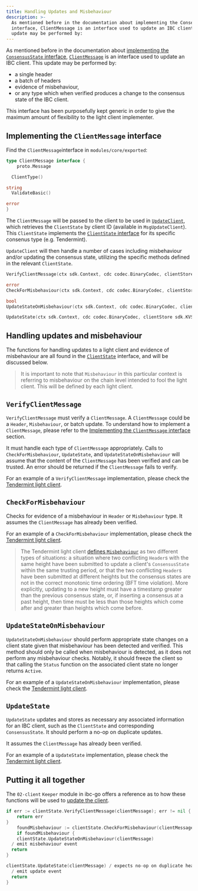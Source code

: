```yaml
---
title: Handling Updates and Misbehaviour
description: >-
  As mentioned before in the documentation about implementing the ConsensusState
  interface, ClientMessage is an interface used to update an IBC client. This
  update may be performed by:
---
```


As mentioned before in the documentation about [implementing the `ConsensusState` interface](/ibc/v7.8.x/light-clients/developer-guide/consensus-state), [`ClientMessage`](https://github.com/cosmos/ibc-go/blob/main/modules/core/exported/client.go#L145) is an interface used to update an IBC client. This update may be performed by:

* a single header
* a batch of headers
* evidence of misbehaviour,
* or any type which when verified produces a change to the consensus state of the IBC client.

This interface has been purposefully kept generic in order to give the maximum amount of flexibility to the light client implementer.

## Implementing the `ClientMessage` interface

Find the `ClientMessage`interface in `modules/core/exported`:

```go
type ClientMessage interface {
    proto.Message

  ClientType()

string
  ValidateBasic()

error
}
```

The `ClientMessage` will be passed to the client to be used in [`UpdateClient`](https://github.com/cosmos/ibc-go/blob/57da75a70145409247e85365b64a4b2fc6ddad2f/modules/core/02-client/keeper/client.go#L53), which retrieves the `ClientState` by client ID (available in `MsgUpdateClient`). This `ClientState` implements the [`ClientState` interface](/ibc/v7.8.x/light-clients/developer-guide/client-state) for its specific consenus type (e.g. Tendermint).

`UpdateClient` will then handle a number of cases including misbehaviour and/or updating the consensus state, utilizing the specific methods defined in the relevant `ClientState`.

```go
VerifyClientMessage(ctx sdk.Context, cdc codec.BinaryCodec, clientStore sdk.KVStore, clientMsg ClientMessage)

error
CheckForMisbehaviour(ctx sdk.Context, cdc codec.BinaryCodec, clientStore sdk.KVStore, clientMsg ClientMessage)

bool
UpdateStateOnMisbehaviour(ctx sdk.Context, cdc codec.BinaryCodec, clientStore sdk.KVStore, clientMsg ClientMessage)

UpdateState(ctx sdk.Context, cdc codec.BinaryCodec, clientStore sdk.KVStore, clientMsg ClientMessage) []Height
```

## Handling updates and misbehaviour

The functions for handling updates to a light client and evidence of misbehaviour are all found in the [`ClientState`](https://github.com/cosmos/ibc-go/blob/v6.0.0/modules/core/exported/client.go#L40) interface, and will be discussed below.

> It is important to note that `Misbehaviour` in this particular context is referring to misbehaviour on the chain level intended to fool the light client. This will be defined by each light client.

## `VerifyClientMessage`

`VerifyClientMessage` must verify a `ClientMessage`. A `ClientMessage` could be a `Header`, `Misbehaviour`, or batch update. To understand how to implement a `ClientMessage`, please refer to the [Implementing the `ClientMessage` interface](#implementing-the-clientmessage-interface) section.

It must handle each type of `ClientMessage` appropriately. Calls to `CheckForMisbehaviour`, `UpdateState`, and `UpdateStateOnMisbehaviour` will assume that the content of the `ClientMessage` has been verified and can be trusted. An error should be returned if the `ClientMessage` fails to verify.

For an example of a `VerifyClientMessage` implementation, please check the [Tendermint light client](https://github.com/cosmos/ibc-go/blob/main/modules/light-clients/07-tendermint/update.go#L20).

## `CheckForMisbehaviour`

Checks for evidence of a misbehaviour in `Header` or `Misbehaviour` type. It assumes the `ClientMessage` has already been verified.

For an example of a `CheckForMisbehaviour` implementation, please check the [Tendermint light client](https://github.com/cosmos/ibc-go/blob/main/modules/light-clients/07-tendermint/misbehaviour_handle.go#L18).

> The Tendermint light client [defines `Misbehaviour`](https://github.com/cosmos/ibc-go/blob/main/modules/light-clients/07-tendermint/misbehaviour.go) as two different types of situations: a situation where two conflicting `Header`s with the same height have been submitted to update a client's `ConsensusState` within the same trusting period, or that the two conflicting `Header`s have been submitted at different heights but the consensus states are not in the correct monotonic time ordering (BFT time violation). More explicitly, updating to a new height must have a timestamp greater than the previous consensus state, or, if inserting a consensus at a past height, then time must be less than those heights which come after and greater than heights which come before.

## `UpdateStateOnMisbehaviour`

`UpdateStateOnMisbehaviour` should perform appropriate state changes on a client state given that misbehaviour has been detected and verified. This method should only be called when misbehaviour is detected, as it does not perform any misbehaviour checks. Notably, it should freeze the client so that calling the `Status` function on the associated client state no longer returns `Active`.

For an example of a `UpdateStateOnMisbehaviour` implementation, please check the [Tendermint light client](https://github.com/cosmos/ibc-go/blob/main/modules/light-clients/07-tendermint/update.go#L197).

## `UpdateState`

`UpdateState` updates and stores as necessary any associated information for an IBC client, such as the `ClientState` and corresponding `ConsensusState`. It should perform a no-op on duplicate updates.

It assumes the `ClientMessage` has already been verified.

For an example of a `UpdateState` implementation, please check the [Tendermint light client](https://github.com/cosmos/ibc-go/blob/main/modules/light-clients/07-tendermint/update.go#L131).

## Putting it all together

The `02-client` `Keeper` module in ibc-go offers a reference as to how these functions will be used to [update the client](https://github.com/cosmos/ibc-go/blob/main/modules/core/02-client/keeper/client.go#L48).

```go expandable
if err := clientState.VerifyClientMessage(clientMessage); err != nil {
    return err
}
    foundMisbehaviour := clientState.CheckForMisbehaviour(clientMessage)
    if foundMisbehaviour {
    clientState.UpdateStateOnMisbehaviour(clientMessage)
  / emit misbehaviour event
  return
}

clientState.UpdateState(clientMessage) / expects no-op on duplicate header
  / emit update event
  return
}
```
